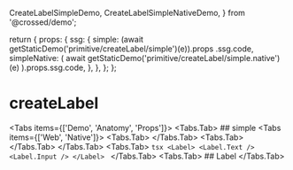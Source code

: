   CreateLabelSimpleDemo,
  CreateLabelSimpleNativeDemo,
} from '@crossed/demo';

  return {
    props: {
      ssg: {
        simple: (await getStaticDemo('primitive/createLabel/simple')(e)).props
          .ssg.code,
        simpleNative: (
          await getStaticDemo('primitive/createLabel/simple.native')(e)
        ).props.ssg.code,
      },
    },
  };
};

# createLabel

<Tabs items={['Demo', 'Anatomy', 'Props']}>
  <Tabs.Tab>
    ## simple
    <Tabs items={['Web', 'Native']}>
      <Tabs.Tab>
        <CodeDemo Demo={CreateLabelSimpleDemo} name="simple" />
      </Tabs.Tab>
      <Tabs.Tab>
        <CodeDemo Demo={CreateLabelSimpleNativeDemo} name="simpleNative" />
      </Tabs.Tab>
    </Tabs>
  </Tabs.Tab>
  <Tabs.Tab>
    ```tsx
    <Label>
      <Label.Text />
      <Label.Input />
    </Label>
    ```
  </Tabs.Tab>
  <Tabs.Tab>
    ## Label
    <Table props={[]} />
  </Tabs.Tab>
</Tabs>
